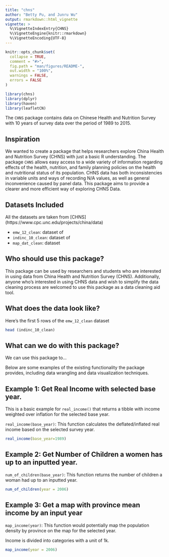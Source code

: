 ```yaml
---
title: "chns"
author: "Betty Pu, and Junru Wu"
output: rmarkdown::html_vignette
vignette: >
  %\VignetteIndexEntry{CHNS}
  %\VignetteEngine{knitr::rmarkdown}
  %\VignetteEncoding{UTF-8}
---
```


```r
knitr::opts_chunk$set(
  collapse = TRUE,
  comment = "#>",
  fig.path = "man/figures/README-",
  out.width = "100%",
  warnings = FALSE,
  errors = FALSE
)
```

```r
library(chns)
library(dplyr)
library(haven)
library(leafletCN)
```

The `CHNS` package contains data on Chinese Health and Nutrition Survey with 10 years of survey data over the period of 1989 to 2015.

## Inspiration 
We wanted to create a package that helps researchers explore China Health and Nutrition Survey (CHNS) with just a basic R understanding. The package `CHNS` allows easy access to a wide variety of information regarding effects of the health, nutrition, and family planning policies on the health and nutritional status of its population. CHNS data has both inconsistencies in variable units and ways of recording N/A values, as well as general inconvenience caused by panel data. This package aims to provide a clearer and more efficient way of exploring CHNS Data.

## Datasets Included
All the datasets are taken from [CHNS] (https://www.cpc.unc.edu/projects/china/data)

-   `emw_12_clean`: dataset of
-   `indinc_10_clean`: dataset of
-   `map_dat_clean`: dataset 

## Who should use this package?

This package can be used by researchers and students who are interested in using data from China Health and Nutrition Survey (CHNS). Additionally, anyone who’s interested in using CHNS data and wish to simplify the data cleaning process are welcomed to use this package as a data cleaning aid tool.

## What does the data look like?

Here's the first 5 rows of the `emw_12_clean` dataset

```r
head (indinc_10_clean)
```

## What can we do with this package?

We can use this package to...

Below are some examples of the existing functionality the package provides, including data wrangling and data visualization techniques.



## Example 1: Get Real Income with selected base year.

This is a basic example for `real_income()` that returns a tibble with income weighted over inflation for the selected base year.

`real_income(base_year)`: This function calculates the deflated/inflated real income based on the selected survey year. 

```r
real_income(base_year=1989) 
```

## Example 2: Get Number of Children a women has up to an inputted year.

`num_of_children(base_year)`: This function returns the number of children a woman had up to an inputted year. 

```r
num_of_children(year = 2006) 
```

## Example 3: Get a map with province mean income by an input year

`map_income(year)`: This function would potentially map the population density by province on the map for the selected year.

Income is divided into categories with a unit of 1k.
```r
map_income(year = 2006) 
```



